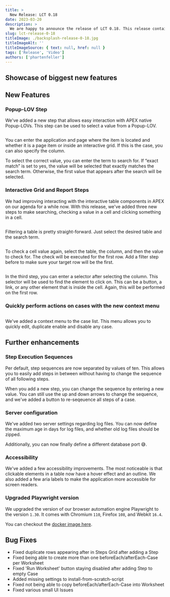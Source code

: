 ```yaml
---
title: >
  New Release: LCT 0.18
date: 2023-03-20
description: >
  We are happy to announce the release of LCT 0.18. This release contains a lot of new features and improvements.
slug: lct-release-0-18
titleImage: ./backsplash-release-0-18.jpg
titleImageAlt: ''
titleImageSource: { text: null, href: null }
tags: ['Release', 'Video']
authors: ['phartenfeller']
---
```


## Showcase of biggest new features

<YouTube videoID="Jhds0hg_JhM" />

## New Features

### Popup-LOV Step

We've added a new step that allows easy interaction with APEX native Popup-LOVs. This step can be used to select a value from a Popup-LOV.

<Image filename="popup-lov-step-0-18.png" alt="" />

You can enter the application and page where the item is located and whether it is a page item or inside an interactive grid. If this is the case, you can also specify the column.

To select the correct value, you can enter the term to search for. If “exact match” is set to yes, the value will be selected that exactly matches the search term. Otherwise, the first value that appears after the search will be selected.

### Interactive Grid and Report Steps

We had improving interacting with the interactive table components in APEX on our agenda for a while now. With this release, we've added three new steps to make searching, checking a value in a cell and clicking something in a cell.

<Image filename="filter-table-step-0-18.png" alt="" maxWidthPx={700} />

Filtering a table is pretty straight-forward. Just select the desired table and the search term.

<Image filename="check-cell-step-0-18.png" alt="" maxWidthPx={700} />

To check a cell value again, select the table, the column, and then the value to check for. The check will be executed for the first row. Add a filter step before to make sure your target row will be the first.

<Image filename="click-step-0-18.png" alt="" maxWidthPx={700} />

In the third step, you can enter a selector after selecting the column. This selector will be used to find the element to click on. This can be a button, a link, or any other element that is inside the cell. Again, this will be performed on the first row.

### Quickly perform actions on cases with the new context menu

<Image filename="context-menu-0-18.png" alt="" maxWidthPx={400} />

We've added a context menu to the case list. This menu allows you to quickly edit, duplicate enable and disable any case.

## Further enhancements

### Step Execution Sequences

Per default, step sequences are now separated by values of ten. This allows you to easily add steps in between without having to change the sequence of all following steps.

When you add a new step, you can change the sequence by entering a new value. You can still use the up and down arrows to change the sequence, and we've added a button to re-seqeuence all steps of a case.

### Server configuration

We've added two server settings regarding log files. You can now define the maximum age in days for log files, and whether old log files should be zipped.

Additionally, you can now finally define a different database port 😅.

### Accessibility

We've added a few accessibility improvements. The most noticeable is that clickable elements in a table now have a hover effect and an outline. We also added a few aria labels to make the application more accessible for screen readers.

### Upgraded Playwright version

We upgraded the version of our browser automation engine Playwright to the version `1.30`. It comes with Chromium `110`, Firefox `108`, and Webkit `16.4`.

You can checkout the [docker image here](https://github.com/mt-ag/lct-playwright-image/releases/tag/v0.18).

## Bug Fixes

- Fixed duplicate rows appearing after in Steps Grid after adding a Step
- Fixed being able to create more than one beforeEach/afterEach-Case per Worksheet
- Fixed 'Run Worksheet' button staying disabled after adding Step to empty Case
- Added missing settings to install-from-scratch-script
- Fixed not being able to copy beforeEach/afterEach-Case into Worksheet
- Fixed various small UI Issues

